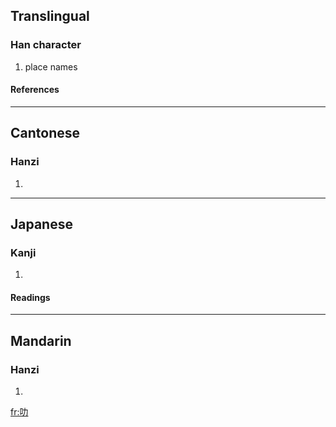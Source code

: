 ==Translingual==
===Han character===
{{Han char|rad=口|as=02|sn=5|four=6402<sub>7</sub>|canj=口大尸 (RKS), X口大尸 (XRKS)}}
# place names
====References====
{{Han ref|kx=0174.091|dkj=03269|hdz=10575.010|uh=53FB|ud=21499|bh=A57B|bd=42363}}
----
==Cantonese==
===Hanzi===
{{yue-hanzi|jyut=|y=lak6}}
# {{defn|Cantonese}}
----
==Japanese==
===Kanji===
{{ja-kanji|grade=|rs=口02}}
# {{defn|Japanese}} 
====Readings====
{{ja-readings|on=[[ろく]] (roku), [[りょく]] (ryoku)|kun=}}
----
==Mandarin==
===Hanzi===
{{cmn-hanzi|pin=[[lè]] (le4)|wg=le<sup>4</sup>}}
# {{defn|Mandarin}}

[[fr:叻]]